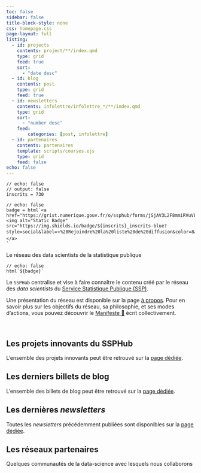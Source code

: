 ```yaml
---
toc: false
sidebar: false
title-block-style: none
css: homepage.css
page-layout: full
listing:
  - id: projects
    contents: project/**/index.qmd
    type: grid
    feed: true
    sort:
      - "date desc"
  - id: blog
    contents: post
    type: grid
    feed: true
  - id: newsletters
    contents: infolettre/infolettre_*/**/index.qmd
    type: grid
    sort:
      - "number desc"
    feed:
        categories: [post, infolettre]
  - id: partenaires
    contents: partenaires
    template: scripts/courses.ejs
    type: grid
    feed: false
echo: false
---
```


```ojs
// echo: false
// output: false
inscrits = 730
```

```ojs
// echo: false
badge = html`<a href="https://grist.numerique.gouv.fr/o/ssphub/forms/jSjAV3L2F8mmiRVuVEpfF7/103"><img alt="Static Badge" src="https://img.shields.io/badge/${inscrits}_inscrits-blue?style=social&label=⭐️%20Rejoindre%20la%20liste%20de%20diffusion&color=8A2BE2&link=https%3A%2F%2Fgrist.numerique.gouv.fr%2Fo%2Fssphub%2Fforms%2FjSjAV3L2F8mmiRVuVEpfF7%2F103">
</a>
`
```


::::: {#hero-banner .column-screen}
::: {.grid .column-page}
::: {.headline .g-col-lg-12 .g-col-12 .g-col-md-12}

:::: h1
Le réseau des data scientists de la statistique publique
::::

```ojs
// echo: false
html`${badge}`
```


Le `SSPHub` centralise et vise à faire connaître le contenu créé par
le réseau des _data scientists_ du [Service Statistique Publique (SSP)](https://www.insee.fr/fr/information/1302192).

Une présentation du réseau est 
disponible sur la page [à propos](about.html). 
Pour en savoir plus sur les objectifs du réseau, sa philosophie,
et ses modes d'actions, vous pouvez découvrir le [Manifeste 📜](/additional/manifeste.html)
écrit collectivement. 

:::



:::

:::::

```{=html}
<br>
```



::: {.column-page}
## Les projets innovants du SSPHub

L'ensemble des projets innovants peut être retrouvé sur la [page dédiée](projects.qmd).


:::: {#projects}
::::


## Les derniers billets de blog

L'ensemble des billets de blog peut être retrouvé sur la [page dédiée](blog.qmd).


:::: {#blog}
::::


## Les dernières _newsletters_

Toutes les _newsletters_ précédemment publiées sont disponibles sur la [page dédiée](infolettre.qmd).

:::: {#newsletters}
::::

## Les réseaux partenaires

Quelques communautés de la data-science avec lesquels nous collaborons


:::: {#partenaires}
::::



:::



